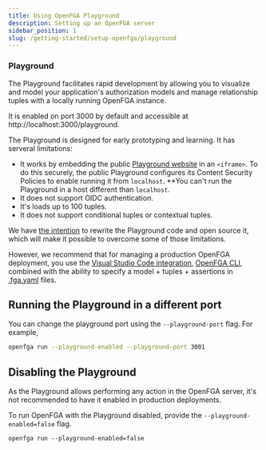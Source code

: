 ```yaml
---
title: Using OpenFGA Playground 
description: Setting up an OpenFGA server
sidebar_position: 1
slug: /getting-started/setup-openfga/playground
---
```

### Playground

The Playground facilitates rapid development by allowing you to visualize and model your application's authorization models and manage relationship tuples with a locally running OpenFGA instance.

It is enabled on port 3000 by default and accessible at http://localhost:3000/playground. 

The Playground is designed for early prototyping and learning. It has serveral limitations:

- It works by embedding the public [Playground website](https://play.fga.dev) in an `<iframe>`. To do this securely, the public Playground configures its Content Security Policies to enable running it from `localhost`. **You can't run the Playground in a host different than `localhost`.
- It does not support OIDC authentication. 
- It's loads up to 100 tuples.
- It does not support conditional tuples or contextual tuples.

We have [the intention](https://github.com/openfga/roadmap/issues/7) to rewrite the Playground code and open source it, which will make it possible to overcome some of those limitations. 

However, we recommend that for managing a production OpenFGA deployment, you use the [Visual Studio Code integration](https://marketplace.visualstudio.com/items?itemName=openfga.openfga-vscode), [OpenFGA CLI](https://github.com/openfga/cli), combined with the ability to specify a model + tuples + assertions in [.fga.yaml](https://github.com/openfga/cli#run-tests-on-an-authorization-model) files.

## Running the Playground in a different port

You can change the playground port using the `--playground-port` flag. For example,

```sh
openfga run --playground-enabled --playground-port 3001
```

## Disabling the Playground

As the Playground allows performing any action in the OpenFGA server, it's not recommended to have it enabled in production deployments.

To run OpenFGA with the Playground disabled, provide the `--playground-enabled=false` flag.

```shell
openfga run --playground-enabled=false
```
